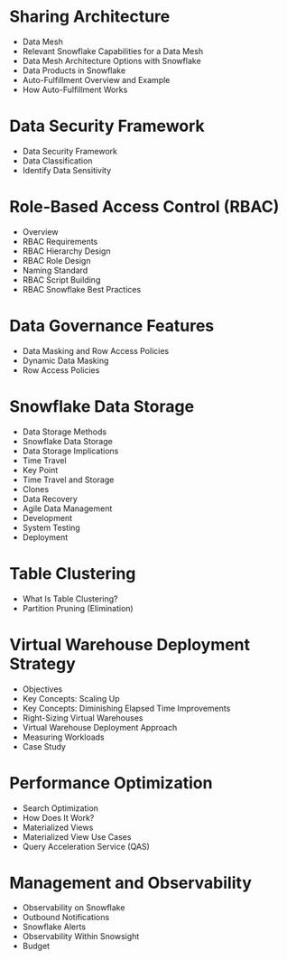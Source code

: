 # Sharing Architecture

- Data Mesh
- Relevant Snowflake Capabilities for a Data Mesh
- Data Mesh Architecture Options with Snowflake
- Data Products in Snowflake
- Auto-Fulfillment Overview and Example
- How Auto-Fulfillment Works

# Data Security Framework

- Data Security Framework
- Data Classification
- Identify Data Sensitivity

# Role-Based Access Control (RBAC)

- Overview
- RBAC Requirements
- RBAC Hierarchy Design
- RBAC Role Design
- Naming Standard
- RBAC Script Building
- RBAC Snowflake Best Practices

# Data Governance Features

- Data Masking and Row Access Policies
- Dynamic Data Masking
- Row Access Policies

# Snowflake Data Storage

- Data Storage Methods
- Snowflake Data Storage
- Data Storage Implications
- Time Travel
- Key Point
- Time Travel and Storage
- Clones
- Data Recovery
- Agile Data Management
- Development
- System Testing
- Deployment

# Table Clustering

- What Is Table Clustering?
- Partition Pruning (Elimination)

# Virtual Warehouse Deployment Strategy

- Objectives
- Key Concepts: Scaling Up
- Key Concepts: Diminishing Elapsed Time Improvements
- Right-Sizing Virtual Warehouses
- Virtual Warehouse Deployment Approach
- Measuring Workloads
- Case Study

# Performance Optimization

- Search Optimization
- How Does It Work?
- Materialized Views
- Materialized View Use Cases
- Query Acceleration Service (QAS)

# Management and Observability

- Observability on Snowflake
- Outbound Notifications
- Snowflake Alerts
- Observability Within Snowsight
- Budget
